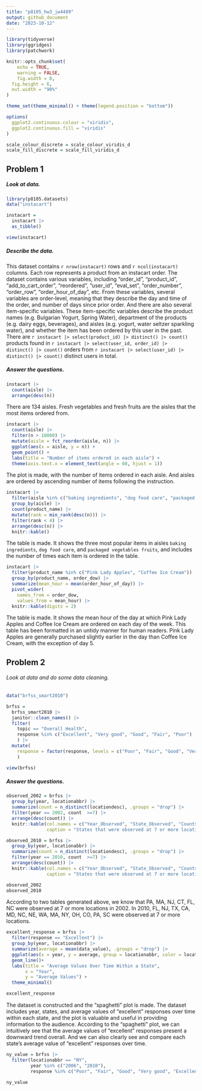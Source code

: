 ```yaml
---
title: "p8105_hw3_jw4489"
output: github_document
date: "2023-10-12"
---
```


```r
library(tidyverse)
library(ggridges)
library(patchwork)

knitr::opts_chunk$set(
	echo = TRUE,
	warning = FALSE,
	fig.width = 8, 
  fig.height = 6,
  out.width = "90%"
)

theme_set(theme_minimal() + theme(legend.position = "bottom"))

options(
  ggplot2.continuous.colour = "viridis",
  ggplot2.continuous.fill = "viridis"
)

scale_colour_discrete = scale_colour_viridis_d
scale_fill_discrete = scale_fill_viridis_d
```

## Problem 1

##### Look at data.

```r
library(p8105.datasets)
data("instacart")

instacart = 
  instacart |> 
  as_tibble()

view(instacart)
```

##### Describe the data.

This dataset contains `r nrow(instacart)` rows and `r ncol(instacart)` columns. Each row represents a product from an instacart order. The dataset contains various variables, including "order_id", "product_id", "add_to_cart_order", "reordered", "user_id", "eval_set", "order_number", "order_row", "order_hour_of_day", etc. From these variables, several variables are order-level, meaning that they describe the day and time of the order, and number of days since prior order. And there are also several item-specific variables. These item-specific variables describe the product names (e.g. Bulgarian Yogurt, Spring Water), department of the products (e.g. dairy eggs, beverages), and aisles (e.g. yogurt, water seltzer sparkling water), and whether the item has been ordered by this user in the past. There are `r instacart |> select(product_id) |> distinct() |> count()` products found in `r instacart |> select(user_id, order_id) |> distinct() |> count()` orders from `r instacart |> select(user_id) |> distinct() |> count()` distinct users in total.

##### Answer the questions.

```r
instacart |> 
  count(aisle) |> 
  arrange(desc(n))
```

There are 134 aisles. Fresh vegetables and fresh fruits are the aisles that the most items ordered from.

```r
instacart |> 
  count(aisle) |> 
  filter(n > 10000) |> 
  mutate(aisle = fct_reorder(aisle, n)) |> 
  ggplot(aes(x = aisle, y = n)) + 
  geom_point() + 
  labs(title = "Number of items ordered in each aisle") +
  theme(axis.text.x = element_text(angle = 60, hjust = 1))
```

The plot is made, with the number of items ordered in each aisle. And aisles are ordered by ascending number of items following the instruction.

```r
instacart |> 
  filter(aisle %in% c("baking ingredients", "dog food care", "packaged vegetables fruits")) |>
  group_by(aisle) |> 
  count(product_name) |> 
  mutate(rank = min_rank(desc(n))) |> 
  filter(rank < 4) |> 
  arrange(desc(n)) |>
  knitr::kable()
```

The table is made. It shows the three most popular items in aisles `baking ingredients`, `dog food care`, and `packaged vegetables fruits`, and includes the number of times each item is ordered in the table.

```r
instacart |>
  filter(product_name %in% c("Pink Lady Apples", "Coffee Ice Cream")) |>
  group_by(product_name, order_dow) |>
  summarize(mean_hour = mean(order_hour_of_day)) |>
  pivot_wider(
    names_from = order_dow, 
    values_from = mean_hour) |>
  knitr::kable(digits = 2)
```

The table is made. It shows the mean hour of the day at which Pink Lady Apples and Coffee Ice Cream are ordered on each day of the week. This table has been formatted in an untidy manner for human readers. Pink Lady Apples are generally purchased slightly earlier in the day than Coffee Ice Cream, with the exception of day 5.

## Problem 2

###### Look at data and do some data cleaning.

```r
data("brfss_smart2010")

brfss = 
  brfss_smart2010 |> 
  janitor::clean_names() |>
  filter(
    topic == "Overall Health",
    response %in% c("Excellent", "Very good", "Good", "Fair", "Poor")
    ) |>
  mutate(
    response = factor(response, levels = c("Poor", "Fair", "Good", "Very good", "Excellent"), ordered = TRUE)
    )

view(brfss)
```

##### Answer the questions.

```r
observed_2002 = brfss |>
  group_by(year, locationabbr) |>
  summarize(count = n_distinct(locationdesc), .groups = "drop") |>
  filter(year == 2002, count  >=7) |>
  arrange(desc(count)) |>
  knitr::kable(col.names = c("Year_Observed", "State_Observed", "Counts"),
               caption = "States that were observed at 7 or more locations in 2002")

observed_2010 = brfss |>
  group_by(year, locationabbr) |>
  summarize(count = n_distinct(locationdesc), .groups = "drop") |>
  filter(year == 2010, count  >=7) |>
  arrange(desc(count)) |>
  knitr::kable(col.names = c("Year_Observed", "State_Observed", "Counts"),
               caption = "States that were observed at 7 or more locations in 2010")

observed_2002
observed_2010
```

According to two tables generated above, we know that PA, MA, NJ, CT, FL, NC were observed at 7 or more locations in 2002. In 2010, FL, NJ, TX, CA, MD, NC, NE, WA, MA, NY, OH, CO, PA, SC were observed at 7 or more locations.

```r
excellent_response = brfss |>
  filter(response == "Excellent") |>
  group_by(year, locationabbr) |>
  summarize(average = mean(data_value), .groups = "drop") |>
  ggplot(aes(x = year, y = average, group = locationabbr, color = locationabbr)) + 
  geom_line()+
  labs(title = "Average Values Over Time Within a State",
       x = "Year",
       y = "Average Values") +
  theme_minimal()

excellent_response
```

The dataset is constructed and the “spaghetti” plot is made. The dataset includes year, states, and average values of "excellent" responses over time within each state, and the plot is valuable and useful in providing information to the audience. According to the "spaghetti" plot, we can intuitively see that the average values of "excellent" responses present a downward trend overall. And we can also clearly see and compare each state's average value of "excellent" responses over time. 

```r
ny_value = brfss |>
  filter(locationabbr == "NY",
         year %in% c("2006", "2010"),
         response %in% c("Poor", "Fair", "Good", "Very good", "Excellent"))

ny_value
```






